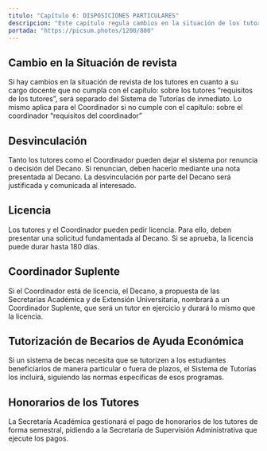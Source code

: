 ```yaml
---
titulo: "Capítulo 6: DISPOSICIONES PARTICULARES"
descripcion: "Este capítulo regula cambios en la situación de los tutores y el Coordinador, así como su desvinculación, licencias y honorarios."
portada: "https://picsum.photos/1200/800"
---
```



## Cambio en la Situación de revista  
Si hay cambios en la situación de revista de los tutores en cuanto a su cargo docente que no cumpla con el capítulo: sobre los tutores “requisitos de los tutores”, será separado del Sistema de Tutorías de inmediato. Lo mismo aplica para el Coordinador si no cumple con el capítulo: sobre el coordinador “requisitos del coordinador”


## Desvinculación 
Tanto los tutores como el Coordinador pueden dejar el sistema por renuncia o decisión del Decano. Si renuncian, deben hacerlo mediante una nota presentada al Decano. La desvinculación por parte del Decano será justificada y comunicada al interesado.


## Licencia  
Los tutores y el Coordinador pueden pedir licencia. Para ello, deben presentar una solicitud fundamentada al Decano. Si se aprueba, la licencia puede durar hasta 180 días.


## Coordinador Suplente  
Si el Coordinador está de licencia, el Decano, a propuesta de las Secretarías Académica y de Extensión Universitaria, nombrará a un Coordinador Suplente, que será un tutor en ejercicio y durará lo mismo que la licencia.


## Tutorización de Becarios de Ayuda Económica  
Si un sistema de becas necesita que se tutorizen a los estudiantes beneficiarios de manera particular o fuera de plazos, el Sistema de Tutorías los incluirá, siguiendo las normas específicas de esos programas.


## Honorarios de los Tutores 
La Secretaría Académica gestionará el pago de honorarios de los tutores de forma semestral, pidiendo a la Secretaría de Supervisión Administrativa que ejecute los pagos.

